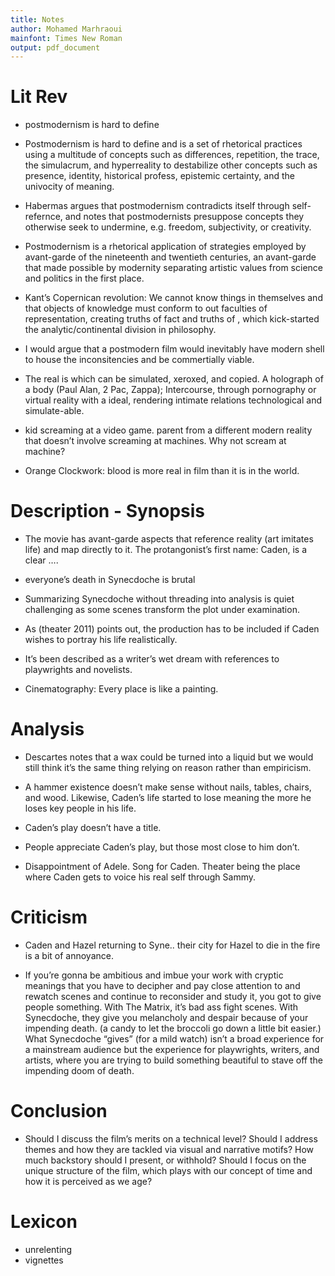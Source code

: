 ```yaml
---
title: Notes
author: Mohamed Marhraoui
mainfont: Times New Roman
output: pdf_document
---
```


# Lit Rev
- postmodernism is hard to define

- Postmodernism is hard to define and is a set of rhetorical practices using a multitude of concepts such as differences, repetition, the trace, the simulacrum, and hyperreality to destabilize other concepts such as presence, identity, historical profess, epistemic certainty, and the univocity of meaning.

- Habermas argues that postmodernism contradicts itself through self-refernce, and notes that postmodernists presuppose concepts they otherwise seek to undermine, e.g. freedom, subjectivity, or creativity.

- Postmodernism is a rhetorical application of strategies employed by avant-garde of the nineteenth and twentieth centuries, an avant-garde that made possible by modernity separating artistic values from science and politics in the first place.

- Kant's Copernican revolution: We cannot know things in themselves and that objects of knowledge must conform to out faculties of representation, creating truths of fact and truths of , which kick-started the analytic/continental division in philosophy.

- I would argue that a postmodern film would inevitably have modern shell to house the inconsitencies and be commertially viable.

- The real is which can be simulated, xeroxed, and copied. A holograph of a body (Paul Alan, 2 Pac, Zappa); Intercourse, through pornography or virtual reality with a ideal, rendering intimate relations technological and simulate-able.

- kid screaming at a video game. parent from a different modern reality that doesn't involve screaming at machines. Why not scream at machine?

- Orange Clockwork: blood is more real in film than it is in the world.

# Description - Synopsis
- The movie has avant-garde aspects that reference reality (art imitates life) and map directly to it. The protangonist's first name: Caden, is a clear ....

- everyone's death in Synecdoche is brutal

- Summarizing Synecdoche without threading into analysis is quiet challenging as some scenes transform the plot under examination.

- As (theater 2011) points out, the production has to be included if Caden wishes to portray his life realistically.

- It's been described as a writer's wet dream with references to playwrights and novelists.

- Cinematography: Every place is like a painting.

# Analysis
- Descartes notes that a wax could be turned into a liquid but we would still think it's the same thing relying on reason rather than empiricism.

- A hammer existence doesn't make sense without nails, tables, chairs, and wood. Likewise, Caden's life started to lose meaning the more he loses key people in his life.

- Caden's play doesn't have a title.

- People appreciate Caden's play, but those most close to him don't.

- Disappointment of Adele. Song for Caden. Theater being the place where Caden gets to voice his real self through Sammy.

# Criticism
- Caden and Hazel returning to Syne.. their city for Hazel to die in the fire is a bit of annoyance.

- If you're gonna be ambitious and imbue your work with cryptic meanings that you have to decipher and pay close attention to and rewatch scenes and continue to reconsider and study it, you got to give people something. With The Matrix, it's bad ass fight scenes. With Synecdoche, they give you melancholy and despair because of your impending death. (a candy to let the broccoli go down a little bit easier.) What Synecdoche "gives" (for a mild watch) isn't a broad experience for a mainstream audience but the experience for playwrights, writers, and artists, where you are trying to build something beautiful to stave off the impending doom of death.

# Conclusion
- Should I discuss the film’s merits on a technical level? Should I address themes and how they are tackled via visual and narrative motifs? How much backstory should I present, or withhold? Should I focus on the unique structure of the film, which plays with our concept of time and how it is perceived as we age?

# Lexicon
- unrelenting
- vignettes
